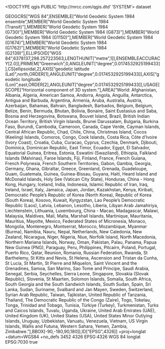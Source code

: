 <!DOCTYPE qgis PUBLIC 'http://mrcc.com/qgis.dtd' 'SYSTEM'>
<qgis version="3.40.3-Bratislava">
  <identifier></identifier>
  <parentidentifier></parentidentifier>
  <language></language>
  <type>dataset</type>
  <title></title>
  <abstract></abstract>
  <links/>
  <dates/>
  <fees></fees>
  <encoding></encoding>
  <crs>
    <spatialrefsys nativeFormat="Wkt">
      <wkt>GEOGCRS["WGS 84",ENSEMBLE["World Geodetic System 1984 ensemble",MEMBER["World Geodetic System 1984 (Transit)"],MEMBER["World Geodetic System 1984 (G730)"],MEMBER["World Geodetic System 1984 (G873)"],MEMBER["World Geodetic System 1984 (G1150)"],MEMBER["World Geodetic System 1984 (G1674)"],MEMBER["World Geodetic System 1984 (G1762)"],MEMBER["World Geodetic System 1984 (G2139)"],ELLIPSOID["WGS 84",6378137,298.257223563,LENGTHUNIT["metre",1]],ENSEMBLEACCURACY[2.0]],PRIMEM["Greenwich",0,ANGLEUNIT["degree",0.0174532925199433]],CS[ellipsoidal,2],AXIS["geodetic latitude (Lat)",north,ORDER[1],ANGLEUNIT["degree",0.0174532925199433]],AXIS["geodetic longitude (Lon)",east,ORDER[2],ANGLEUNIT["degree",0.0174532925199433]],USAGE[SCOPE["Horizontal component of 3D system."],AREA["World: Afghanistan, Albania, Algeria, American Samoa, Andorra, Angola, Anguilla, Antarctica, Antigua and Barbuda, Argentina, Armenia, Aruba, Australia, Austria, Azerbaijan, Bahamas, Bahrain, Bangladesh, Barbados, Belgium, Belgium, Belize, Benin, Bermuda, Bhutan, Bolivia, Bonaire, Saint Eustasius and Saba, Bosnia and Herzegovina, Botswana, Bouvet Island, Brazil, British Indian Ocean Territory, British Virgin Islands, Brunei Darussalam, Bulgaria, Burkina Faso, Burundi, Cambodia, Cameroon, Canada, Cape Verde, Cayman Islands, Central African Republic, Chad, Chile, China, Christmas Island, Cocos (Keeling) Islands, Comoros, Congo, Cook Islands, Costa Rica, Côte d'Ivoire (Ivory Coast), Croatia, Cuba, Curacao, Cyprus, Czechia, Denmark, Djibouti, Dominica, Dominican Republic, East Timor, Ecuador, Egypt, El Salvador, Equatorial Guinea, Eritrea, Estonia, Eswatini (Swaziland), Ethiopia, Falkland Islands (Malvinas), Faroe Islands, Fiji, Finland, France, French Guiana, French Polynesia, French Southern Territories, Gabon, Gambia, Georgia, Germany, Ghana, Gibraltar, Greece, Greenland, Grenada, Guadeloupe, Guam, Guatemala, Guinea, Guinea-Bissau, Guyana, Haiti, Heard Island and McDonald Islands, Holy See (Vatican City State), Honduras, China - Hong Kong, Hungary, Iceland, India, Indonesia, Islamic Republic of Iran, Iraq, Ireland, Israel, Italy, Jamaica, Japan, Jordan, Kazakhstan, Kenya, Kiribati, Democratic People's Republic of Korea (North Korea), Republic of Korea (South Korea), Kosovo, Kuwait, Kyrgyzstan, Lao People's Democratic Republic (Laos), Latvia, Lebanon, Lesotho, Liberia, Libyan Arab Jamahiriya, Liechtenstein, Lithuania, Luxembourg, China - Macao, Madagascar, Malawi, Malaysia, Maldives, Mali, Malta, Marshall Islands, Martinique, Mauritania, Mauritius, Mayotte, Mexico, Federated States of Micronesia, Monaco, Mongolia, Montenegro, Montserrat, Morocco, Mozambique, Myanmar (Burma), Namibia, Nauru, Nepal, Netherlands, New Caledonia, New Zealand, Nicaragua, Niger, Nigeria, Niue, Norfolk Island, North Macedonia, Northern Mariana Islands, Norway, Oman, Pakistan, Palau, Panama, Papua New Guinea (PNG), Paraguay, Peru, Philippines, Pitcairn, Poland, Portugal, Puerto Rico, Qatar, Reunion, Romania, Russian Federation, Rwanda, St Barthelemy, St Kitts and Nevis, St Helena, Ascension and Tristan da Cunha, St Lucia, St Martin, St Pierre and Miquelon, Saint Vincent and the Grenadines, Samoa, San Marino, Sao Tome and Principe, Saudi Arabia, Senegal, Serbia, Seychelles, Sierra Leone, Singapore, Slovakia (Slovak Republic), Slovenia, St Maarten, Solomon Islands, Somalia, South Africa, South Georgia and the South Sandwich Islands, South Sudan, Spain, Sri Lanka, Sudan, Suriname, Svalbard and Jan Mayen, Sweden, Switzerland, Syrian Arab Republic, Taiwan, Tajikistan, United Republic of Tanzania, Thailand, The Democratic Republic of the Congo (Zaire), Togo, Tokelau, Tonga, Trinidad and Tobago, Tunisia, Türkiye (Turkey), Turkmenistan, Turks and Caicos Islands, Tuvalu, Uganda, Ukraine, United Arab Emirates (UAE), United Kingdom (UK), United States (USA), United States Minor Outlying Islands, Uruguay, Uzbekistan, Vanuatu, Venezuela, Vietnam, US Virgin Islands, Wallis and Futuna, Western Sahara, Yemen, Zambia, Zimbabwe."],BBOX[-90,-180,90,180]],ID["EPSG",4326]]</wkt>
      <proj4>+proj=longlat +datum=WGS84 +no_defs</proj4>
      <srsid>3452</srsid>
      <srid>4326</srid>
      <authid>EPSG:4326</authid>
      <description>WGS 84</description>
      <projectionacronym>longlat</projectionacronym>
      <ellipsoidacronym>EPSG:7030</ellipsoidacronym>
      <geographicflag>true</geographicflag>
    </spatialrefsys>
  </crs>
  <extent/>
</qgis>
